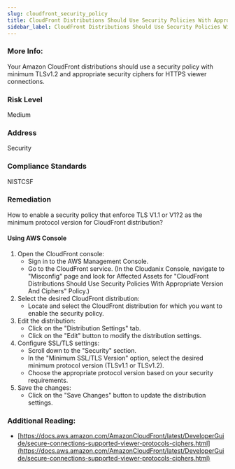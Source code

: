 ```yaml
---
slug: cloudfront_security_policy
title: CloudFront Distributions Should Use Security Policies With Appropriate Version And Ciphers
sidebar_label: CloudFront Distributions Should Use Security Policies With Appropriate Version And Ciphers
---
```


### More Info:

Your Amazon CloudFront distributions should use a security policy with minimum TLSv1.2 and appropriate security ciphers for HTTPS viewer connections.

### Risk Level

Medium

### Address

Security

### Compliance Standards

NISTCSF

### Remediation

How to enable a security policy that enforce TLS V1.1 or V1?2 as the minimum protocol version for CloudFront distribution?

#### Using AWS Console

1. Open the CloudFront console:
   - Sign in to the AWS Management Console.
   - Go to the CloudFront service.
     (In the Cloudanix Console, navigate to "Misconfig" page and look for Affected Assets for "CloudFront Distributions Should Use Security Policies With Appropriate Version And Ciphers" Policy.)
2. Select the desired CloudFront distribution:
   - Locate and select the CloudFront distribution for which you want to enable the security policy.
3. Edit the distribution:
   - Click on the "Distribution Settings" tab.
   - Click on the "Edit" button to modify the distribution settings.
4. Configure SSL/TLS settings:
   - Scroll down to the "Security" section.
   - In the "Minimum SSL/TLS Version" option, select the desired minimum protocol version (TLSv1.1 or TLSv1.2).
   - Choose the appropriate protocol version based on your security requirements.
5. Save the changes:
   - Click on the "Save Changes" button to update the distribution settings.

### Additional Reading:

- [https://docs.aws.amazon.com/AmazonCloudFront/latest/DeveloperGuide/secure-connections-supported-viewer-protocols-ciphers.html](https://docs.aws.amazon.com/AmazonCloudFront/latest/DeveloperGuide/secure-connections-supported-viewer-protocols-ciphers.html) 

